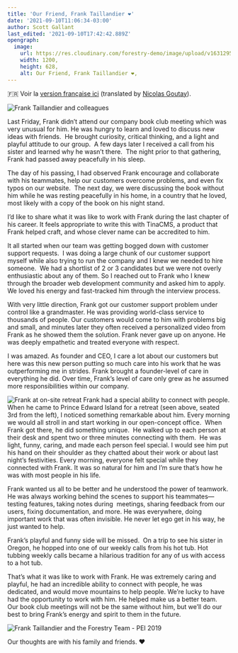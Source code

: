 ```yaml
---
title: 'Our Friend, Frank Taillandier ❤️'
date: '2021-09-10T11:06:34-03:00'
author: Scott Gallant
last_edited: '2021-09-10T17:42:42.889Z'
opengraph:
  image:
    url: https://res.cloudinary.com/forestry-demo/image/upload/v1631295724/tina-io/blog/frank-taillandier-painting.jpg
    width: 1200,
    height: 628,
    alt: Our Friend, Frank Taillandier ❤️,
---
```


🇫🇷 Voir la [version française ici](/blog/our-friend-frank-taillandier-fr/) (translated by [Nicolas Goutay](https://twitter.com/messages/17271529-58286073)).

![Frank Taillandier and colleagues](https://res.cloudinary.com/forestry-demo/image/upload/v1631295724/tina-io/blog/frank-taillandier-painting.jpg)

Last Friday, Frank didn’t attend our company book club meeting which was very unusual for him. He was hungry to learn and loved to discuss new ideas with friends.  He brought curiosity, critical thinking, and a light and playful attitude to our group.  A few days later I received a call from his sister and learned why he wasn’t there.  The night prior to that gathering, Frank had passed away peacefully in his sleep.

The day of his passing, I had observed Frank encourage and collaborate with his teammates, help our customers overcome problems, and even fix typos on our website.  The next day, we were discussing the book without him while he was resting peacefully in his home, in a country that he loved, most likely with a copy of the book on his night stand.

I’d like to share what it was like to work with Frank during the last chapter of his career. It feels appropriate to write this with TinaCMS, a product that Frank helped craft, and whose clever name can be accredited to him.

It all started when our team was getting bogged down with customer support requests.  I was doing a large chunk of our customer support myself while also trying to run the company and I knew we needed to hire someone.  We had a shortlist of 2 or 3 candidates but we were not overly enthusiastic about any of them. So I reached out to Frank who I knew through the broader web development community and asked him to apply. We loved his energy and fast-tracked him through the interview process.

With very little direction, Frank got our customer support problem under control like a grandmaster. He was providing world-class service to thousands of people. Our customers would come to him with problems big and small, and minutes later they often received a personalized video from Frank as he showed them the solution. Frank never gave up on anyone. He was deeply empathetic and treated everyone with respect.

I was amazed. As founder and CEO, I care a lot about our customers but here was this new person putting so much care into his work that he was outperforming me in strides. Frank brought a founder-level of care in everything he did. Over time, Frank’s level of care only grew as he assumed  more responsibilities within our company.

![Frank at on-site retreat](https://res.cloudinary.com/forestry-demo/image/upload/v1631283892/tina-io/blog/forestry-retreat-1300.jpg)
Frank had a special ability to connect with people. When he came to Prince Edward Island for a retreat (seen above, seated 3rd from the left), I noticed something remarkable about him. Every morning we would all stroll in and start working in our open-concept office.  When  Frank got there, he did something unique.  He walked up to each person at their desk and spent two or three minutes connecting with them.  He was light, funny, caring, and made each person feel special. I would see him put his hand on their shoulder as they chatted about their work or about last night’s festivities. Every morning, everyone felt special while they connected with Frank. It was so natural for him and I’m sure that’s how he was with most people in his life.

Frank wanted us all to be better and he understood the power of teamwork. He was always working behind the scenes to support his teammates––testing features, taking notes during  meetings, sharing feedback from our users, fixing documentation, and more. He was everywhere, doing important work that was often invisible. He never let ego get in his way, he just wanted to help.

Frank’s playful and funny side will be missed.  On a trip to see his sister in Oregon, he hopped into one of our weekly calls from his hot tub. Hot tubbing weekly calls became a hilarious tradition for any of us with access to a hot tub.

That’s what it was like to work with Frank. He was extremely caring and playful, he had an incredible ability to connect with people, he was dedicated, and would move mountains to help people. We’re lucky to have had the opportunity to work with him. He helped make us a better team.  Our book club meetings will not be the same without him, but we’ll do our best to bring Frank’s energy and spirit to them in the future.

![Frank Taillandier and the Forestry Team - PEI 2019](https://res.cloudinary.com/forestry-demo/image/upload/v1631283892/tina-io/blog/forestry-team-pei.jpg)

Our thoughts are with his family and friends. ❤️
